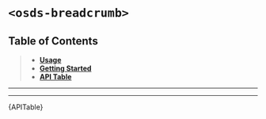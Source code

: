 

<Meta title="UI Components/️Breadcrumb [atom]/Web Component" />

# `<osds-breadcrumb>`

## Table of Contents
> - **[Usage](#usage)**
> - **[Getting Started](#getting-started)**
> - **[API Table](#api-table)**

<hr/>
<Usage />
<hr/>
<div id="api-table"><Description>{APITable}</Description></div>
